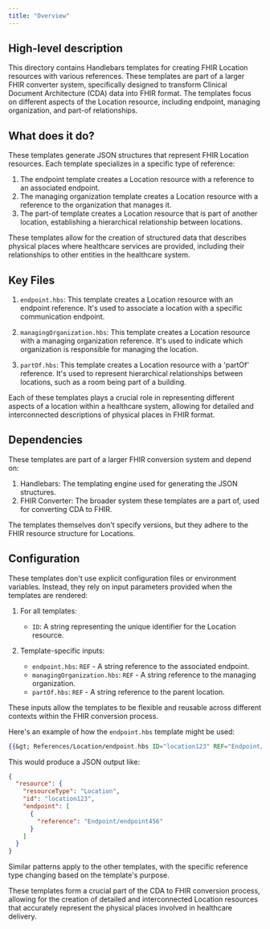 ```yaml
---
title: "Overview"
---
```


## High-level description
This directory contains Handlebars templates for creating FHIR Location resources with various references. These templates are part of a larger FHIR converter system, specifically designed to transform Clinical Document Architecture (CDA) data into FHIR format. The templates focus on different aspects of the Location resource, including endpoint, managing organization, and part-of relationships.

## What does it do?
These templates generate JSON structures that represent FHIR Location resources. Each template specializes in a specific type of reference:

1. The endpoint template creates a Location resource with a reference to an associated endpoint.
2. The managing organization template creates a Location resource with a reference to the organization that manages it.
3. The part-of template creates a Location resource that is part of another location, establishing a hierarchical relationship between locations.

These templates allow for the creation of structured data that describes physical places where healthcare services are provided, including their relationships to other entities in the healthcare system.

## Key Files
1. `endpoint.hbs`: This template creates a Location resource with an endpoint reference. It's used to associate a location with a specific communication endpoint.

2. `managingOrganization.hbs`: This template creates a Location resource with a managing organization reference. It's used to indicate which organization is responsible for managing the location.

3. `partOf.hbs`: This template creates a Location resource with a 'partOf' reference. It's used to represent hierarchical relationships between locations, such as a room being part of a building.

Each of these templates plays a crucial role in representing different aspects of a location within a healthcare system, allowing for detailed and interconnected descriptions of physical places in FHIR format.

## Dependencies
These templates are part of a larger FHIR conversion system and depend on:

1. Handlebars: The templating engine used for generating the JSON structures.
2. FHIR Converter: The broader system these templates are a part of, used for converting CDA to FHIR.

The templates themselves don't specify versions, but they adhere to the FHIR resource structure for Locations.

## Configuration
These templates don't use explicit configuration files or environment variables. Instead, they rely on input parameters provided when the templates are rendered:

1. For all templates:
   - `ID`: A string representing the unique identifier for the Location resource.

2. Template-specific inputs:
   - `endpoint.hbs`: `REF` - A string reference to the associated endpoint.
   - `managingOrganization.hbs`: `REF` - A string reference to the managing organization.
   - `partOf.hbs`: `REF` - A string reference to the parent location.

These inputs allow the templates to be flexible and reusable across different contexts within the FHIR conversion process.

Here's an example of how the `endpoint.hbs` template might be used:

```handlebars
{{&gt; References/Location/endpoint.hbs ID="location123" REF="Endpoint/endpoint456"}}
```

This would produce a JSON output like:

```json
{
  "resource": {
    "resourceType": "Location",
    "id": "location123",
    "endpoint": [
      {
        "reference": "Endpoint/endpoint456"
      }
    ]
  }
}
```

Similar patterns apply to the other templates, with the specific reference type changing based on the template's purpose.

These templates form a crucial part of the CDA to FHIR conversion process, allowing for the creation of detailed and interconnected Location resources that accurately represent the physical places involved in healthcare delivery.